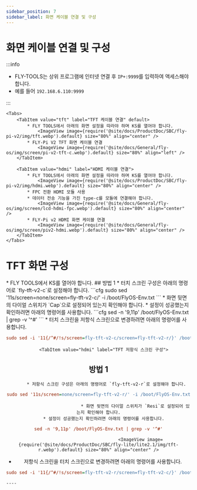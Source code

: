 ```yaml
---
sidebar_position: 7
sidebar_label: 화면 케이블 연결 및 구성
---
```





# 화면 케이블 연결 및 구성

:::info

* FLY-TOOLS는 상위 프로그램에 인터넷 연결 후 `IP+:9999`를 입력하여 액세스해야 합니다.
* 예를 들어 `192.168.6.110:9999`

:::

    <Tabs>
        <TabItem value="tft" label="TFT 케이블 연결" default>
            * FLY TOOLS에서 아래의 화면 설정을 따라야 하며 KS를 열어야 합니다.
                <ImageView image={require('@site/docs/ProductDoc/SBC/fly-pi-v2/img/tft.webp').default} size="80%" align="center" />
            * FLY-Pi V2 TFT 화면 케이블 연결
                <ImageView image={require('@site/docs/General/fly-os/img/screen/pi-v2-tft-c.webp').default} size="80%" align="left" />
        </TabItem>

        <TabItem value="hdmi" label="HDMI 케이블 연결">
            * FLY TOOLS에서 아래의 화면 설정을 따라야 하며 KS를 열어야 합니다.
                <ImageView image={require('@site/docs/ProductDoc/SBC/fly-pi-v2/img/hdmi.webp').default} size="80%" align="center" />               
            * FPC 전환 HDMI 모듈 사용
            * 데이터 전송 기능을 가진 type-c를 모듈에 연결해야 합니다.
                <ImageView image={require('@site/docs/General/fly-os/img/screen/lcd-hdmi-fpc.webp').default} size="80%" align="center" />
            * FLY-Pi v2 HDMI 화면 케이블 연결
                <ImageView image={require('@site/docs/General/fly-os/img/screen/piv2-hdmi.webp').default} size="80%" align="center" />
        </TabItem>
    </Tabs>

# TFT 화면 구성

<Tabs>
    <TabItem value="tft" label="TFT 화면" default>
        * FLY TOOLS에서 KS를 열어야 합니다.
            <ImageView image={require('@site/docs/ProductDoc/SBC/fly-lite/lite2.1/img/ks.webp').default} size="80%" align="center" />
        <Tabs>
    <TabItem value="tft" label="TFT 터치 스크린 구성" default>
## 방법 1    
         * 터치 스크린 구성은 아래의 명령어로 `fly-tft-v2-c`로 설정해야 합니다.
```cfg
sudo sed '11s/screen=none/screen=fly-tft-v2-c/' -i /boot/FlyOS-Env.txt
```
         * 화면 뒷면의 다이얼 스위치가 `Cap`으로 설정되어 있는지 확인해야 합니다.
    * 설정이 성공했는지 확인하려면 아래의 명령어를 사용합니다.
```cfg
sed -n '9,11p' /boot/FlyOS-Env.txt | grep -v '^#'
```
        <ImageView image={require('@site/docs/ProductDoc/SBC/fly-lite/lite2.1/img/tft-c.webp').default} size="80%" align="center" />
 * 터치 스크린을 저항식 스크린으로 변경하려면 아래의 명령어를 사용합니다.

```cfg
sudo sed -i '11{/^#/!s/screen=fly-tft-v2-c/screen=fly-tft-v2-r/}' /boot/FlyOS-Env.txt
``` 
</TabItem>

        <TabItem value="hdmi" label="TFT 저항식 스크린 구성">
## 방법 1        
           * 저항식 스크린 구성은 아래의 명령어로 `fly-tft-v2-r`로 설정해야 합니다. 
```cfg
sudo sed '11s/screen=none/screen=fly-tft-v2-r/' -i /boot/FlyOS-Env.txt
```
                                * 화면 뒷면의 다이얼 스위치가 `Resi`로 설정되어 있는지 확인해야 합니다.
        * 설정이 성공했는지 확인하려면 아래의 명령어를 사용합니다.
```cfg
sed -n '9,11p' /boot/FlyOS-Env.txt | grep -v '^#'
```
                                    <ImageView image={require('@site/docs/ProductDoc/SBC/fly-lite/lite2.1/img/tft-r.webp').default} size="80%" align="center" />
 * 저항식 스크린을 터치 스크린으로 변경하려면 아래의 명령어를 사용합니다.

```cfg
sudo sed -i '11{/^#/!s/screen=fly-tft-v2-r/screen=fly-tft-v2-c/}' /boot/FlyOS-Env.txt
```
</TabItem>
</Tabs>    
</TabItem>
</Tabs>

    ----